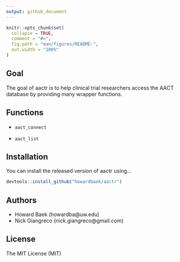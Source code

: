 ```yaml
---
output: github_document
---
```


<!-- README.md is generated from README.Rmd. Please edit that file -->

```r
knitr::opts_chunk$set(
  collapse = TRUE,
  comment = "#>",
  fig.path = "man/figures/README-",
  out.width = "100%"
)
```
## Goal

The goal of aactr is to help clinical trial researchers access the AACT database by providing many wrapper functions.

## Functions

* `aact_connect`

* `aact_list`

## Installation

You can install the released version of aactr using...

``` r
devtools::install_github("howardbaek/aactr")
```


## Authors

* Howard Baek (howardba@uw.edu)
* Nick Giangreco (nick.giangreco@gmail.com)

## License

The MIT License (MIT)
